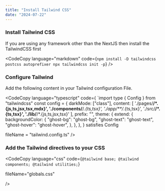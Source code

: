 --- 
title: "Install Tailwind CSS"
date: "2024-07-22"
---



### Install Tailwind CSS

If you are using any framework other than the NextJS then install the TailwindCSS first

<CodeCopy 
language="markdown"
code={`npm install -D tailwindcss postcss autoprefixer
npx tailwindcss init -p`}
/>

### Configure Tailwind

Add the following content in your Tailwind configuration File.

<CodeCopy 
language="typescript"
code={
  `import type { Config } from "tailwindcss"
const config = {
  darkMode: ["class"],
  content: [
    './pages/**/*.{js,ts,jsx,tsx,mdx}',
    './components/**/*.{ts,tsx}',
    './app/**/*.{ts,tsx}',
    './src/**/*.{ts,tsx}',
    './lib/**/*.{js,ts,jsx,tsx}'
  ],
  prefix: "",
  theme: {
    extend: {
      backgroundColor: {
        "ghost-bg": "ghost-bg",
        "ghost-text": "ghost-text",
        "ghost-hover": "ghost-hover",
      },
    },
  },
} satisfies Config

fileName = "tailwind.config.ts"
/>

### Add the Tailwind directives to your CSS

<CodeCopy 
language="css"
    code={`@tailwind base;
@tailwind components;
@tailwind utilities;`}

fileName="globals.css"

/>
